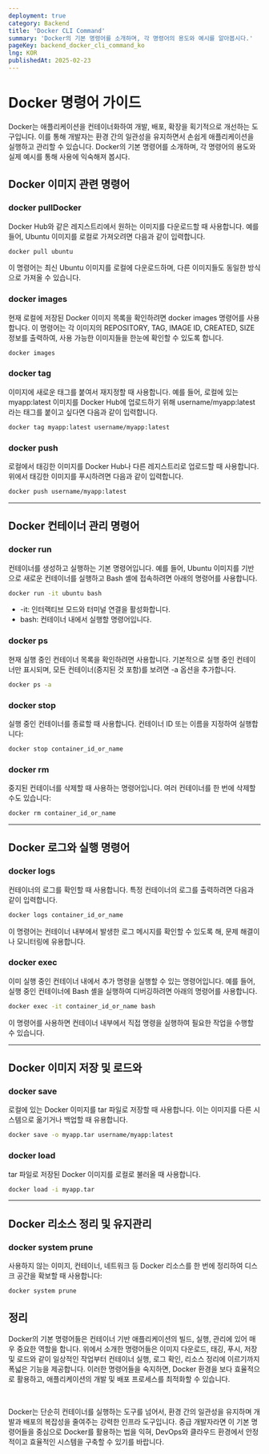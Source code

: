```yaml
---
deployment: true
category: Backend
title: 'Docker CLI Command'
summary: 'Docker의 기본 명령어를 소개하며, 각 명령어의 용도와 예시를 알아봅시다.'
pageKey: backend_docker_cli_command_ko
lng: KOR
publishedAt: 2025-02-23
---
```


# Docker 명령어 가이드

Docker는 애플리케이션을 컨테이너화하여 개발, 배포, 확장을 획기적으로 개선하는 도구입니다. 이를 통해 개발자는 환경 간의 일관성을 유지하면서 손쉽게 애플리케이션을 실행하고 관리할 수 있습니다. Docker의 기본 명령어를 소개하며, 각 명령어의 용도와 실제 예시를 통해 사용에 익숙해져 봅시다.

## Docker 이미지 관련 명령어

### docker pullDocker

Docker Hub와 같은 레지스트리에서 원하는 이미지를 다운로드할 때 사용합니다. 예를 들어, Ubuntu 이미지를 로컬로 가져오려면 다음과 같이 입력합니다.

```bash title="docker cmd" showLineNumbers
docker pull ubuntu
```

이 명령어는 최신 Ubuntu 이미지를 로컬에 다운로드하며, 다른 이미지들도 동일한 방식으로 가져올 수 있습니다.

### docker images

현재 로컬에 저장된 Docker 이미지 목록을 확인하려면 docker images 명령어를 사용합니다. 이 명령어는 각 이미지의 REPOSITORY, TAG, IMAGE ID, CREATED, SIZE 정보를 출력하여, 사용 가능한 이미지들을 한눈에 확인할 수 있도록 합니다.

```bash title="docker cmd" showLineNumbers
docker images
```

### docker tag

이미지에 새로운 태그를 붙여서 재지정할 때 사용합니다. 예를 들어, 로컬에 있는 <codeline>myapp:latest</codeline> 이미지를 Docker Hub에 업로드하기 위해 <codeline>username/myapp:latest</codeline>라는 태그를 붙이고 싶다면 다음과 같이 입력합니다.

```bash title="docker cmd" showLineNumbers
docker tag myapp:latest username/myapp:latest
```

### docker push

로컬에서 태깅한 이미지를 Docker Hub나 다른 레지스트리로 업로드할 때 사용합니다. 위에서 태깅한 이미지를 푸시하려면 다음과 같이 입력합니다.

```bash title="docker cmd" showLineNumbers
docker push username/myapp:latest
```

---

## Docker 컨테이너 관리 명령어

### docker run

컨테이너를 생성하고 실행하는 기본 명령어입니다. 예를 들어, Ubuntu 이미지를 기반으로 새로운 컨테이너를 실행하고 Bash 셸에 접속하려면 아래의 명령어를 사용합니다.

```bash title="docker cmd" showLineNumbers
docker run -it ubuntu bash
```

- <codeline>-it</codeline>: 인터랙티브 모드와 터미널 연결을 활성화합니다.
- <codeline>bash</codeline>: 컨테이너 내에서 실행할 명령어입니다.

### docker ps

현재 실행 중인 컨테이너 목록을 확인하려면 사용합니다. 기본적으로 실행 중인 컨테이너만 표시되며, 모든 컨테이너(중지된 것 포함)를 보려면 -a 옵션을 추가합니다.

```bash title="docker cmd" showLineNumbers
docker ps -a
```

### docker stop

실행 중인 컨테이너를 종료할 때 사용합니다. 컨테이너 ID 또는 이름을 지정하여 실행합니다:

```bash title="docker cmd" showLineNumbers
docker stop container_id_or_name
```

### docker rm

중지된 컨테이너를 삭제할 때 사용하는 명령어입니다. 여러 컨테이너를 한 번에 삭제할 수도 있습니다:

```bash title="docker cmd" showLineNumbers
docker rm container_id_or_name
```

---

## Docker 로그와 실행 명령어

### docker logs

컨테이너의 로그를 확인할 때 사용합니다. 특정 컨테이너의 로그를 출력하려면 다음과 같이 입력합니다.

```bash title="docker cmd" showLineNumbers
docker logs container_id_or_name

```

이 명령어는 컨테이너 내부에서 발생한 로그 메시지를 확인할 수 있도록 해, 문제 해결이나 모니터링에 유용합니다.

### docker exec

이미 실행 중인 컨테이너 내에서 추가 명령을 실행할 수 있는 명령어입니다. 예를 들어, 실행 중인 컨테이너에 Bash 셸을 실행하여 디버깅하려면 아래의 명령어를 사용합니다.

```bash title="docker cmd" showLineNumbers
docker exec -it container_id_or_name bash

```

이 명령어를 사용하면 컨테이너 내부에서 직접 명령을 실행하여 필요한 작업을 수행할 수 있습니다.

---

## Docker 이미지 저장 및 로드와

### docker save

로컬에 있는 Docker 이미지를 tar 파일로 저장할 때 사용합니다. 이는 이미지를 다른 시스템으로 옮기거나 백업할 때 유용합니다.

```bash title="docker cmd" showLineNumbers
docker save -o myapp.tar username/myapp:latest
```

### docker load

tar 파일로 저장된 Docker 이미지를 로컬로 불러올 때 사용합니다.

```bash title="docker cmd" showLineNumbers
docker load -i myapp.tar
```

---

## Docker 리소스 정리 및 유지관리

### docker system prune

사용하지 않는 이미지, 컨테이너, 네트워크 등 Docker 리소스를 한 번에 정리하여 디스크 공간을 확보할 때 사용합니다:

```bash title="docker cmd" showLineNumbers
docker system prune
```

## 정리

Docker의 기본 명령어들은 컨테이너 기반 애플리케이션의 빌드, 실행, 관리에 있어 매우 중요한 역할을 합니다. 위에서 소개한 명령어들은 이미지 다운로드, 태깅, 푸시, 저장 및 로드와 같이 일상적인 작업부터 컨테이너 실행, 로그 확인, 리소스 정리에 이르기까지 폭넓은 기능을 제공합니다. 이러한 명령어들을 숙지하면, Docker 환경을 보다 효율적으로 활용하고, 애플리케이션의 개발 및 배포 프로세스를 최적화할 수 있습니다.

<br />

Docker는 단순히 컨테이너를 실행하는 도구를 넘어서, 환경 간의 일관성을 유지하며 개발과 배포의 복잡성을 줄여주는 강력한 인프라 도구입니다. 중급 개발자라면 이 기본 명령어들을 중심으로 Docker를 활용하는 법을 익혀, DevOps와 클라우드 환경에서 안정적이고 효율적인 시스템을 구축할 수 있기를 바랍니다.
